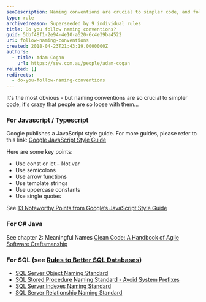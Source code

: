 ```yaml
---
seoDescription: Naming conventions are crucial to simpler code, and following established guidelines can make a significant difference in maintaining readability and scalability.
type: rule
archivedreason: Superseeded by 9 individual rules
title: Do you follow naming conventions?
guid: 5bbf48f1-2e94-4e10-a520-6c4e39ba4522
uri: follow-naming-conventions
created: 2018-04-23T21:43:19.0000000Z
authors:
  - title: Adam Cogan
    url: https://ssw.com.au/people/adam-cogan
related: []
redirects:
  - do-you-follow-naming-conventions
---
```


It's the most obvious - but naming conventions are so crucial to simpler code, it's crazy that people are so loose with them...
### For Javascript / Typescript

Google publishes a JavaScript style guide. For more guides, please refer to this link: [Google JavaScript Style Guide](https://google.github.io/styleguide/jsguide.html)

Here are some key points:

* Use const or let – Not var
* Use semicolons
* Use arrow functions
* Use template strings
* Use uppercase constants
* Use single quotes

See [13 Noteworthy Points from Google’s JavaScript Style Guide](https://www.freecodecamp.org/news/google-publishes-a-javascript-style-guide-here-are-some-key-lessons-1810b8ad050b)

### For C# Java

See chapter 2: Meaningful Names [Clean Code: A Handbook of Agile Software Craftsmanship](https://www.amazon.com.au/Robert-Martin-Clean-Code-Craftsmanship/dp/B07XGR7QQD)

### For SQL (see [Rules to Better SQL Databases](/rules-to-better-sql-databases-developers))

* [SQL Server Object Naming Standard](/use-a-sql-server-object-naming-standard)
* [SQL Stored Procedure Naming Standard - Avoid System Prefixes](/avoid-starting-user-stored-procedures-with-system-prefix-sp_-or-dt_)
* [SQL Server Indexes Naming Standard](/use-a-sql-server-indexes-naming-standard)
* [SQL Server Relationship Naming Standard](/use-a-sql-server-relationship-naming-standard)